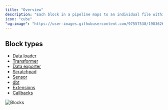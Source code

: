 ```yaml
---
title: "Overview"
description: "Each block in a pipeline maps to an individual file within a project. Blocks can be reused and shared across multiple pipelines within the same project."
icon: "cube"
"og:image": "https://user-images.githubusercontent.com/97557538/198362650-6a61dfb2-8afb-40d4-b5ce-fb9f145f23a6.png"
---
```


## Block types

- [Data loader](/design/blocks/data-loader)
- [Transformer](/design/blocks/transformer)
- [Data exporter](/design/blocks/data-exporter)
- [Scratchpad](/design/blocks/scratchpad)
- [Sensor](/design/blocks/sensor)
- [dbt](/dbt/overview)
- [Extensions](/design/blocks/extension)
- [Callbacks](/development/blocks/callbacks/overview)

<Frame>
  <img alt="Blocks" src="https://user-images.githubusercontent.com/97557538/198362650-6a61dfb2-8afb-40d4-b5ce-fb9f145f23a6.png" />
</Frame>

